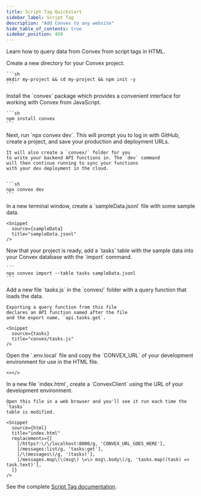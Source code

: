 ```yaml
---
title: Script Tag Quickstart
sidebar_label: Script Tag
description: "Add Convex to any website"
hide_table_of_contents: true
sidebar_position: 450
---
```



Learn how to query data from Convex from script tags in HTML.

<StepByStep>
  <Step title="Create a new npm project">
    Create a new directory for your Convex project.

    ```sh
    mkdir my-project && cd my-project && npm init -y
    ```

  </Step>
  <Step title="Install the Convex client and server library">
    Install the `convex`
    package which provides a convenient interface for working
    with Convex from JavaScript.

    ```sh
    npm install convex
    ```

  </Step>
  <Step title="Set up a Convex dev deployment">
    Next, run `npx convex dev`. This
    will prompt you to log in with GitHub,
    create a project, and save your production and deployment URLs.

    It will also create a `convex/` folder for you
    to write your backend API functions in. The `dev` command
    will then continue running to sync your functions
    with your dev deployment in the cloud.


    ```sh
    npx convex dev
    ```

  </Step>

  <Step title="Create sample data for your database">
    In a new terminal window, create a `sampleData.jsonl`
    file with some sample data.

    <Snippet
      source={sampleData}
      title="sampleData.jsonl"
    />

  </Step>

  <Step title="Add the sample data to your database">
    Now that your project is ready, add a `tasks` table
    with the sample data into your Convex database with
    the `import` command.

    ```
    npx convex import --table tasks sampleData.jsonl
    ```

  </Step>

  <Step title="Expose a database query">
    Add a new file `tasks.js` in the `convex/` folder
    with a query function that loads the data.

    Exporting a query function from this file
    declares an API function named after the file
    and the export name, `api.tasks.get`.

    <Snippet
      source={tasks}
      title="convex/tasks.js"
    />

  </Step>

  <Step title="Copy the deployment URL">
    Open the `.env.local` file and copy the `CONVEX_URL` of your development
    environment for use in the HTML file.

    <></>

  </Step>

  <Step title="Add the script to your webpage">
    In a new file `index.html`, create a `ConvexClient` using
    the URL of your development environment.

    Open this file in a web browser and you'll see it run each time the `tasks`
    table is modified.

    <Snippet
      source={html}
      title="index.html"
      replacements={[
        [/https?:\/\/localhost:8000/g, 'CONVEX_URL_GOES_HERE'],
        [/messages:list/g, 'tasks:get'],
        [/\(messages\)/g, '(tasks)'],
        [/messages.map\(\(msg\) \=\> msg\.body\)/g, 'tasks.map((task) => task.text)'],
      ]}
    />

  </Step>

</StepByStep>

See the complete
[Script Tag documentation](/docs/client/javascript/script-tag.mdx).
